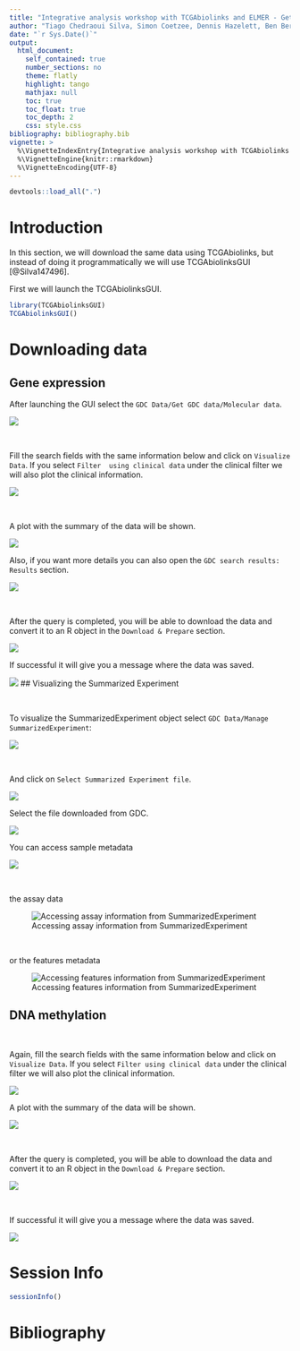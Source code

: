 ```yaml
---
title: "Integrative analysis workshop with TCGAbiolinks and ELMER - Get DATA GUI"
author: "Tiago Chedraoui Silva, Simon Coetzee, Dennis Hazelett, Ben Berman, Houtan Noushmehr"
date: "`r Sys.Date()`"
output: 
  html_document:
    self_contained: true
    number_sections: no
    theme: flatly
    highlight: tango
    mathjax: null
    toc: true
    toc_float: true
    toc_depth: 2
    css: style.css
bibliography: bibliography.bib    
vignette: >
  %\VignetteIndexEntry{Integrative analysis workshop with TCGAbiolinks and ELMER - Get DATA GUI}
  %\VignetteEngine{knitr::rmarkdown}
  %\VignetteEncoding{UTF-8}
---
```


```r
devtools::load_all(".")
```

# Introduction

In this section, we will download the same data using TCGAbiolinks,
but instead of doing it programmatically we will use TCGAbiolinksGUI [@Silva147496].

First we will launch the TCGAbiolinksGUI.
```r
library(TCGAbiolinksGUI)
TCGAbiolinksGUI()
```


# Downloading data 

## Gene expression

<div class="panel panel-info">
<div class="panel-body">
After launching the GUI select the `GDC Data/Get GDC data/Molecular data`.
</div>
</div>

![](figures/gui_menu.png)

<br />
<div class="panel panel-info">
<div class="panel-body">
Fill the search fields with the same information below and click on `Visualize Data`.
If you select `Filter  using clinical data` under the clinical filter we will also plot
the clinical information.
</div>
</div>

![](figures/gui_exp_query.png)

<br />
<div class="panel panel-info">
<div class="panel-body">
A plot with the summary of the data will be shown. 
</div>
</div>

![](figures/gui_exp_plots.png)
<br />
<div class="panel panel-info">
<div class="panel-body">

Also, if you want more details you 
can also open the `GDC search results: Results` section.
</div>
</div>

![](figures/gui_exp_query_results.png)

<br />
<div class="panel panel-info">
<div class="panel-body">

After the query is completed, you will be able to download the data and convert it to
an R object in the `Download & Prepare` section.
</div>
</div>

![](figures/gui_exp_prepare.png)
<br />
<div class="panel panel-info">
<div class="panel-body">
If successful it will give you a message where the data was saved.
</div>
</div>

![](figures/gui_exp_prepare_completed.png)
## Visualizing the Summarized Experiment

<br />
<div class="panel panel-info">
<div class="panel-body">
To visualize the SummarizedExperiment object select  `GDC Data/Manage SummarizedExperiment`:
</div>
</div>
![](figures/gui_visualize_se.png)

<br />
<div class="panel panel-info">
<div class="panel-body">

And click on `Select Summarized Experiment file`.
</div>
</div>
![](figures/gui_se_select.png)
<br />
<div class="panel panel-info">
<div class="panel-body">

Select the file downloaded from GDC.
</div>
</div>
![](figures/gui_se_selection.png)
<br />
<div class="panel panel-info">
<div class="panel-body">

You can access sample metadata
</div>
</div>
![](figures/gui_se_sampleinfo.png)

<br />
<div class="panel panel-info">
<div class="panel-body">
the assay data 
</div>
</div>
![Accessing  assay information from SummarizedExperiment](figures/gui_exp_se_assay.png)

<br />
<div class="panel panel-info">
<div class="panel-body">
or the features metadata
</div>
</div>
![Accessing features information from SummarizedExperiment ](figures/gui_exp_se_features.png)


## DNA methylation

<br />
<div class="panel panel-info">
<div class="panel-body">
Again, fill the search fields with the same information below and click on `Visualize Data`.
If you select `Filter using clinical data` under the clinical filter we will also plot
the clinical information.
</div>
</div>
![](figures/gui_dnamet_query.png)
<br />
<div class="panel panel-info">
<div class="panel-body">

A plot with the summary of the data will be shown.
</div>
</div>
![](figures/gui_dnamet_plots.png)

<br />
<div class="panel panel-info">
<div class="panel-body">
After the query is completed, you will be able to download the data and convert it to
an R object in the `Download & Prepare` section.
</div>
</div>
![](figures/gui_dnamet_prepare.png)

<br />
<div class="panel panel-info">
<div class="panel-body">
If successful it will give you a message where the data was saved.
</div>
</div>
![](figures/gui_dnamet_prepare_completed.png)

# Session Info

```r
sessionInfo()
```

# Bibliography
